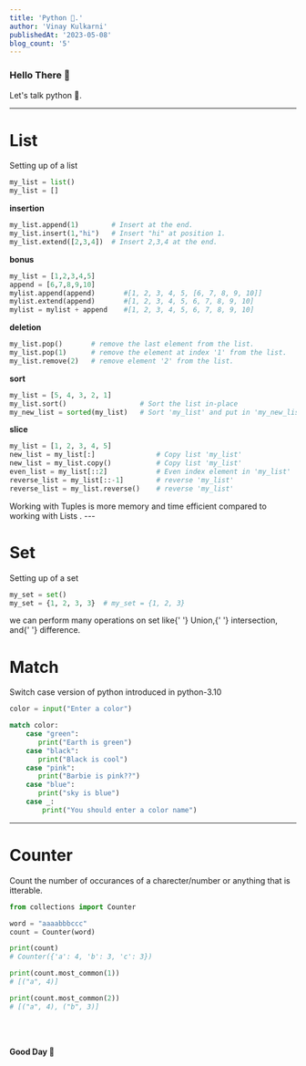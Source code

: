 ```yaml
---
title: 'Python 🐍.'
author: 'Vinay Kulkarni'
publishedAt: '2023-05-08'
blog_count: '5'
---
```


### Hello There 🐼

Let's talk python 🐍.

---

# List

Setting up of a list

```python title="main.py"
my_list = list()
my_list = []
```

**insertion**

```python title="main.py"
my_list.append(1)        # Insert at the end.
my_list.insert(1,"hi")   # Insert "hi" at position 1.
my_list.extend([2,3,4])  # Insert 2,3,4 at the end.
```

**bonus**

```python title="main.py"
my_list = [1,2,3,4,5]
append = [6,7,8,9,10]
mylist.append(append)       #[1, 2, 3, 4, 5, [6, 7, 8, 9, 10]]
mylist.extend(append)       #[1, 2, 3, 4, 5, 6, 7, 8, 9, 10]
mylist = mylist + append    #[1, 2, 3, 4, 5, 6, 7, 8, 9, 10]
```

**deletion**

```python title="main.py"
my_list.pop()       # remove the last element from the list.
my_list.pop(1)      # remove the element at index '1' from the list.
my_list.remove(2)   # remove element '2' from the list.
```

**sort**

```python title="main.py"
my_list = [5, 4, 3, 2, 1]
my_list.sort()                  # Sort the list in-place
my_new_list = sorted(my_list)   # Sort 'my_list' and put in 'my_new_list'
```

**slice**

```python title="main.py"
my_list = [1, 2, 3, 4, 5]
new_list = my_list[:]               # Copy list 'my_list'
new_list = my_list.copy()           # Copy list 'my_list'
even_list = my_list[::2]            # Even index element in 'my_list'
reverse_list = my_list[::-1]        # reverse 'my_list'
reverse_list = my_list.reverse()    # reverse 'my_list'
```

<Callout className="text-zinc-400">
  Working with <span className="font-bold text-zinc-300">Tuples</span> is more
  <span className="font-bold text-zinc-300">memory</span> and <span className="font-bold text-zinc-300">
    time
  </span> efficient compared to working with <span className="font-bold text-zinc-300">
    Lists
  </span>.
</Callout>
---

# Set

Setting up of a set

```python title="main.py"
my_set = set()
my_set = {1, 2, 3, 3}  # my_set = {1, 2, 3}
```

<Callout>
  we can perform many operations on set like{' '}
  <span className="font-bold text-zinc-300">Union</span>,{' '}
  <span className="font-bold text-zinc-300">intersection</span>, and{' '}
  <span className="font-bold text-zinc-300">difference</span>.
</Callout>

# Match

Switch case version of python introduced in python-3.10

```python title="main.py"
color = input("Enter a color")

match color:
    case "green":
       print("Earth is green")
    case "black":
       print("Black is cool")
    case "pink":
       print("Barbie is pink??")
    case "blue":
       print("sky is blue")
    case _:
        print("You should enter a color name")
```

---

# Counter

Count the number of occurances of a charecter/number or anything that is itterable.

```python title="main.py"
from collections import Counter

word = "aaaabbbccc"
count = Counter(word)

print(count)
# Counter({'a': 4, 'b': 3, 'c': 3})

print(count.most_common(1))
# [("a", 4)]

print(count.most_common(2))
# [("a", 4), ("b", 3)]
```

<br />
<br />

**Good Day 🐼**
